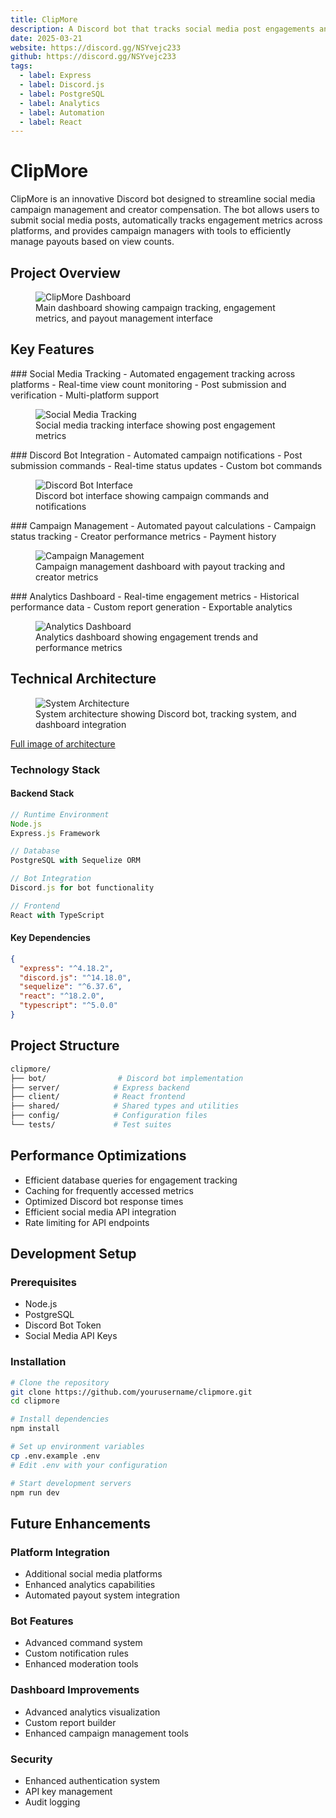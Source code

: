 ```yaml
---
title: ClipMore
description: A Discord bot that tracks social media post engagements and manages campaign payouts based on view counts. Coupled with a react dashboard for efficient campaign management and client facing tracking.
date: 2025-03-21
website: https://discord.gg/NSYvejc233
github: https://discord.gg/NSYvejc233
tags:
  - label: Express
  - label: Discord.js
  - label: PostgreSQL
  - label: Analytics
  - label: Automation
  - label: React
---
```


# ClipMore

ClipMore is an innovative Discord bot designed to streamline social media campaign management and creator compensation. The bot allows users to submit social media posts, automatically tracks engagement metrics across platforms, and provides campaign managers with tools to efficiently manage payouts based on view counts.

## Project Overview

<figure>
  <img src="/images/projects/clipmore/dashboard-hero.jpg" alt="ClipMore Dashboard" />
  <figcaption>Main dashboard showing campaign tracking, engagement metrics, and payout management interface</figcaption>
</figure>

## Key Features

<div className="grid grid-cols-1 items-center gap-8 md:grid-cols-2">
  <div>
    ### Social Media Tracking
    - Automated engagement tracking across platforms
    - Real-time view count monitoring
    - Post submission and verification
    - Multi-platform support
  </div>
  
</div>

<figure className="md:col-span-2">
    <img src="/images/projects/clipmore/tracking.jpg" alt="Social Media Tracking" />
    <figcaption>Social media tracking interface showing post engagement metrics</figcaption>
  </figure>

<div className="grid grid-cols-1 items-center ">
  <div style={{fontSize: "0.95rem"}}>
    ### Discord Bot Integration
    - Automated campaign notifications
    - Post submission commands
    - Real-time status updates
    - Custom bot commands
  </div>
  <figure>
    <img src="/images/projects/clipmore/discord.jpg" alt="Discord Bot Interface" />
    <figcaption>Discord bot interface showing campaign commands and notifications</figcaption>
  </figure>
</div>

<div className="grid grid-cols-1 items-center gap-8 md:grid-cols-2">
  <div>
    ### Campaign Management
    - Automated payout calculations
    - Campaign status tracking
    - Creator performance metrics
    - Payment history
  </div>
  
</div>
<figure>
    <img src="/images/projects/clipmore/campaign.jpg" alt="Campaign Management" />
    <figcaption>Campaign management dashboard with payout tracking and creator metrics</figcaption>
  </figure>

<div className="grid grid-cols-1 items-center gap-8 md:grid-cols-2">
  <div>
    ### Analytics Dashboard
    - Real-time engagement metrics
    - Historical performance data
    - Custom report generation
    - Exportable analytics
  </div>
  
</div>
<figure>
    <img src="/images/projects/clipmore/analytics.jpg" alt="Analytics Dashboard" />
    <figcaption>Analytics dashboard showing engagement trends and performance metrics</figcaption>
  </figure>

## Technical Architecture

<figure>
  <img src="/images/projects/clipmore/arch.jpg" alt="System Architecture" />
  <figcaption>System architecture showing Discord bot, tracking system, and dashboard integration</figcaption>
  
</figure>

[Full image of architecture](/images/projects/clipmore/arch.jpg)
### Technology Stack

#### Backend Stack
```typescript
// Runtime Environment
Node.js
Express.js Framework

// Database
PostgreSQL with Sequelize ORM

// Bot Integration
Discord.js for bot functionality

// Frontend
React with TypeScript
```

#### Key Dependencies
```json
{
  "express": "^4.18.2",
  "discord.js": "^14.18.0",
  "sequelize": "^6.37.6",
  "react": "^18.2.0",
  "typescript": "^5.0.0"
}
```

## Project Structure

```bash
clipmore/
├── bot/                # Discord bot implementation
├── server/            # Express backend
├── client/            # React frontend
├── shared/            # Shared types and utilities
├── config/            # Configuration files
└── tests/             # Test suites
```

## Performance Optimizations

- Efficient database queries for engagement tracking
- Caching for frequently accessed metrics
- Optimized Discord bot response times
- Efficient social media API integration
- Rate limiting for API endpoints

## Development Setup

### Prerequisites
- Node.js
- PostgreSQL
- Discord Bot Token
- Social Media API Keys

### Installation
```bash
# Clone the repository
git clone https://github.com/yourusername/clipmore.git
cd clipmore

# Install dependencies
npm install

# Set up environment variables
cp .env.example .env
# Edit .env with your configuration

# Start development servers
npm run dev
```

## Future Enhancements

### Platform Integration
- Additional social media platforms
- Enhanced analytics capabilities
- Automated payout system integration

### Bot Features
- Advanced command system
- Custom notification rules
- Enhanced moderation tools

### Dashboard Improvements
- Advanced analytics visualization
- Custom report builder
- Enhanced campaign management tools

### Security
- Enhanced authentication system
- API key management
- Audit logging 